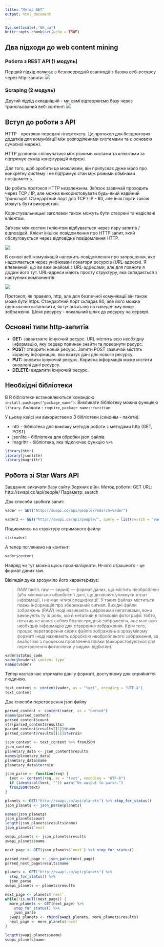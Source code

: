 ```yaml
---
title: "Метод GET"
output: html_document
---
```


```r
Sys.setlocale(,"UK_ua")
knitr::opts_chunk$set(echo = TRUE)
```


## Два підходи до web content mining

### Робота з REST API (1 модуль)

Перший підхід полягає в безпосередній взаємодії з базою веб-ресурсу через http-запити: 
![](restapi_restapi.png)

### Scraping (2 модуль)

Другий підхід складніший - ми самі відтворюємо базу через трансльований веб-контент:
![](Web-scraping-2.png)

## Вступ до роботи з API

HTTP - протокол передачі гіпертексту. Це протокол для бездротових додатків для комунікації між розподіленими системами та є основою сучасної мережі. 

HTTP дозволяє спілкуватися між різними хостами та клієнтами та підтримує суміш конфігурацій мережі.

Для того, щоб зробити це можливим, він припускає дуже мало про конкретну систему і не підтримує стан між різними обмінами повідомлень.

Це робить протокол HTTP незалежним. Зв'язок зазвичай проходить через TCP / IP, але можна використовувати будь-який надійний транспорт. Стандартний порт для TCP / IP - 80, але інші порти також можуть бути використані.

Користувальницькі заголовки також можуть бути створені та надіслані клієнтом.

Зв'язок між хостом і клієнтом відбувається через пару запитів / відповідей. Клієнт ініціює повідомлення про HTTP запит, який обслуговується через відповідне повідомлення HTTP. 

![](http1-request-response.png)

В основі веб-комунікацій належить повідомлення про запрошення, яке надсилається через уніфіковані локатори ресурсів (URL-адреси). Я впевнений, що ви вже знайомі з URL-адресами, але для повноти я додам його тут. URL-адреси мають просту структуру, яка складається з наступних компонентів:

![](http1-url-structure.png)

Протокол, як правило, http, але для безпечної комунікації він також може бути https. Стандартний порт складає 80, але його можна однозначно встановити, як це показано на наведеному вище зображенні. Шлях ресурсу - локальний шлях до ресурсу на сервері.

## Основні типи  http-запитів

* **GET:** завантажте існуючий ресурс. URL містить всю необхідну інформацію, яку сервер повинен знайти та повернути ресурс.
* **POST:** створити новий ресурс. Запити POST зазвичай містять корисну інформацію, яка вказує дані для нового ресурсу.
* **PUT:** оновити існуючий ресурс. Корисна інформація може містити оновлені дані ресурсу.
* **DELETE:** видалити існуючий ресурс.


## Необхідні бібліотеки

В R бібліотеки встановлюються командою `install.packages("package_name")`.
Викликати бібліотеку можна функцією `library`. Аналоги - `require`, `package_name::function`.

У цьому кейсі ми використаємо 3 бібліотеки (синонім - пакети):

* httr - бібліотека для виклику методів роботи з методами http (GET, POST)
* jsonlite - бібліотека для обробки json файлів
* magrittr - бібліотека, яка підключає функцію `%>%`

```r
library(httr)
library(jsonlite)
library(magrittr)
```

## Робота зі Star Wars API

Завдання: викачати базу сайту Зоряних війн.
Метод роботи: GET
URL: http://swapi.co/api/people/
Параметр: search

Два способи зробити запит:
```r
vader <- GET("http://swapi.co/api/people/?search=vader")

vader2 <- GET("http://swapi.co/api/people/", query = list(search = "vader"))
```

Подивимось на структуру отриманого файлу:

```r
str(vader)
```

А тепер поглянемо на контент:

```r
vader$content
```
Навряд чи тут можна щось проаналізувати.
Нічого страшного - це формат даних raw.

Вікіпедія дуже зрозуміло його характеризує:

> RAW (англ. raw — сирий) — формат даних, що містить необроблені (або мінімально оброблені) дані, що дозволяє уникнути втрат інформації, і не має чіткої специфікації. У таких файлах міститься повна інформація про збережений сигнал.
Вихідні файли зображень (RAW) іноді називають цифровими негативами, вони виконують ту ж роль, що й негативи в плівковій фотографії: тобто, негатив не являє собою безпосередньо зображення, але має всю необхідну інформацію для створення зображення. Крім того, процес перетворення сирих файлів зображень в зрозумілому форматі іноді називають обробкою необробленого зображення, за аналогією з процесом проявлення плівки (використовуються для перетворення фотоплівки у видимі відбитки).

```r
vader$status_code
vader$headers$`content-type`
names(vader)
```

Тепер настав час отримати дані у форматі, доступному для сприйняття людиною.
```r
text_content <- content(vader, as = "text", encoding = "UTF-8")
text_content
```

Два способи перетворення json файлу

```r
parsed_content <- content(vader, as = "parsed")
names(parsed_content)
parsed_content$count
str(parsed_content$results)
parsed_content$results[[1]]$name
parsed_content$results[[1]]$terrain
```


```r
json_content <- text_content %>% fromJSON
json_content
planetary_data <- json_content$results
names(planetary_data)
planetary_data$name
planetary_data$terrain
```

```r
json_parse <- function(req) {
  text <- content(req, as = "text", encoding = "UTF-8")
  if (identical(text, "")) warn("No output to parse.")
  fromJSON(text)
}
```

```r
planets <- GET("http://swapi.co/api/planets") %>% stop_for_status()
json_planets <- json_parse(planets)
```


```r
names(json_planets)
json_planets$count
length(json_planets$results$name)
json_planets$`next`
```


```r
swapi_planets <- json_planets$results
swapi_planets$name
```


```r
next_page <- GET(json_planets$`next`) %>% stop_for_status()
```


```r
parsed_next_page <- json_parse(next_page)
parsed_next_page$results$name
```

```r
planets <- GET("http://swapi.co/api/planets") %>% 
  stop_for_status() %>% 
  json_parse
swapi_planets <- planets$results
```


```r
next_page <- planets$`next`
while(!is.null(next_page)) {
  more_planets <- GET(next_page) %>% 
    stop_for_status() %>% 
    json_parse
  swapi_planets <- rbind(swapi_planets, more_planets$results)
  next_page <- more_planets$`next`
}
```


```r
length(swapi_planets$name)
swapi_planets$name
```


```r

```


```r

```